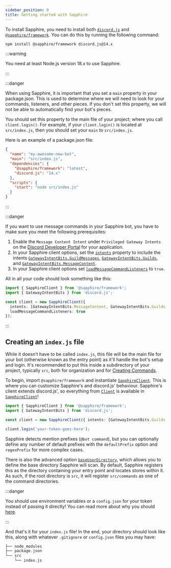 ```yaml
---
sidebar_position: 0
title: Getting started with Sapphire
---
```


To install Sapphire, you need to install both [`discord.js`](https://discord.js.org) and
[`@sapphire/framework`](../../../). You can do this by running the following command:

```bash npm2yarn2pnpm
npm install @sapphire/framework discord.js@14.x
```

:::warning

You need at least Node.js version 18.x to use Sapphire.

:::

:::danger

When using Sapphire, it is important that you set a `main` property in your package.json. This is used to determine
where we will need to look for your commands, listeners, and other pieces. If you don't set this property, we will not
be able to automatically find your bot's pieces.

You should set this property to the main file of your project; where you call `client.login()`. For example, if your
`client.login()` is located at `src/index.js`, then you should set your `main` to `src/index.js`.

Here is an example of a package.json file:

```json
{
  "name": "my-awesome-new-bot",
  "main": "src/index.js",
  "dependencies": {
    "@sapphire/framework": "latest",
    "discord.js": "14.x"
  },
  "scripts": {
    "start": "node src/index.js"
  }
}
```

:::

:::danger

If you want to use message commands in your Sapphire bot, you have to make sure you meet the following prerequisites:

1.  Enable the `Message Content Intent` under `Privileged Gateway Intents` on the [Discord Developer Portal][dev-portal]
    for your application.
2.  In your Sapphire client options, set the [`intents`] property to include the intents
    [`GatewayIntentBits.GuildMessages`][guild_messages_intent], [`GatewayIntentBits.Guilds`][guilds_intent], and
    [`GatewayIntentBits.MessageContent`][message_content_intent].
3.  In your Sapphire client options set [`loadMessageCommandListeners`][loadMessageCommandListeners] to `true`.

All in all your code should look something like this:

```typescript ts2esm2cjs|{4-12}|{4-12}
import { SapphireClient } from '@sapphire/framework';
import { GatewayIntentBits } from 'discord.js';

const client = new SapphireClient({
  intents: [GatewayIntentBits.MessageContent, GatewayIntentBits.Guilds, GatewayIntentBits.GuildMessages],
  loadMessageCommandListeners: true
});
```

:::

## Creating an `index.js` file

While it doesn't have to be called `index.js`, this file will be the main file for your bot (otherwise known as the
entry point) as it'll handle the bot's setup and login. It's recommended to put this inside a subdirectory of your
project, typically `src`, both for organization and for [Creating Commands](creating-a-basic-command).

To begin, import `@sapphire/framework` and instantiate [`SapphireClient`][sapphire]. This is where you can customize
Sapphire's and discord.js' behaviour. Sapphire's client extends discord.js', so everything from [`Client`][djs-client]
is available in [`SapphireClient`][sapphire]!

```typescript ts2esm2cjs|{3}|{3}
import { SapphireClient } from '@sapphire/framework';
import { GatewayIntentBits } from 'discord.js';

const client = new SapphireClient({ intents: [GatewayIntentBits.Guilds, GatewayIntentBits.GuildMessages] });

client.login('your-token-goes-here');
```

Sapphire detects mention prefixes (`@bot command`), but you can optionally define any number of default prefixes with
the `defaultPrefix` option and `regexPrefix` for more complex cases.

There is also the advanced option [`baseUserDirectory`][baseuserdirectory], which allows you to define the base
directory Sapphire will scan. By default, Sapphire registers this as the directory containing your entry point and
locates stores within it. As such, if the root directory is `src`, it will register `src/commands` as one of the command
directories.

:::danger

You should use environment variables or a `config.json` for your token instead of passing it directly! You can read more
about why you should [here][securing-your-token].

:::

And that's it for your `index.js` file! In the end, your directory should look like this, along with whatever
`.gitignore` or `config.json` files you may have:

```bash {4}
├── node_modules
├── package.json
└── src
    └── index.js
```

[sapphire]: ../../Documentation/api-framework/classes/SapphireClient
[djs-client]: https://old.discordjs.dev/#/docs/discord.js/main/class/Client
[baseuserdirectory]: ../../Documentation/api-framework/interfaces/SapphireClientOptions#baseuserdirectory
[securing-your-token]: https://discordjs.guide/preparations/setting-up-a-bot-application.html#your-token
[guild_messages_intent]: https://discord-api-types.dev/api/discord-api-types-v10/enum/GatewayIntentBits#GuildMessages
[guilds_intent]: https://discord-api-types.dev/api/discord-api-types-v10/enum/GatewayIntentBits#Guilds
[message_content_intent]: https://discord-api-types.dev/api/discord-api-types-v10/enum/GatewayIntentBits#MessageContent
[`intents`]:
  https://old.discordjs.dev/#/docs/discord.js/main/typedef/ClientOptions:~:text=use%20upon%20login-,intents,-IntentsResolvable
[dev-portal]: https://discord.com/developers
[loadMessageCommandListeners]:
  ../../Documentation/api-framework/interfaces/SapphireClientOptions#loadmessagecommandlisteners
